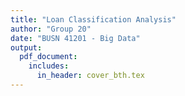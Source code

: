 ```yaml
---
title: "Loan Classification Analysis"
author: "Group 20"
date: "BUSN 41201 - Big Data"
output:
  pdf_document:
    includes:
      in_header: cover_bth.tex
---
```

